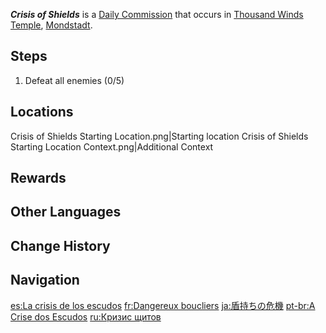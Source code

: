 {{Quest Infobox
|id            = 10107
|type          = Commission
|image         = Commission Crisis of Shields.png
|startLocation = [[Thousand Winds Temple]], [[Mondstadt]]
|region        = Mondstadt
|area          = Starfell Valley
|subarea       = Thousand Winds Temple
|otherRewards  = 
*AR-Dependent Rewards
|characters    = Traveler
}}
'''''Crisis of Shields''''' is a [[Daily Commission]] that occurs in [[Thousand Winds Temple]], [[Mondstadt]].

==Steps==
{{Quest Description|A group of hilichurls with shields are wandering in the wilderness. Defeat them and put an end to this threat. Pyro attacks should be able to easily burn up their shields.}}
#Defeat all enemies (0/5) {{Enemy List|Wooden Shield Hilichurl Guard*4;Wooden Shieldwall Mitachurl}}

==Locations==
<gallery>
Crisis of Shields Starting Location.png|Starting location
Crisis of Shields Starting Location Context.png|Additional Context
</gallery>

==Rewards==
{{Commission Rewards|full}}

==Other Languages==
{{Other Languages
|en      = Crisis of Shields
|zhs     = 持盾的危机
|zhs_rm  = Chí Dùn de Wēijī
|zht     = 持盾的危機
|zht_rm  = Chí Dùn de Wéijī
|zh_tl   = Crisis that Wields Shields
|ja      = 盾持ちの危機
|ja_rm   = Tate-mochi no Kiki
|ja_tl   = Shield-Bearing Crisis
|ko      = 방패막이의 위기
|ko_rm   = Bangpaemak'i-ui Wigi
|ko_tl   = Protector's Crisis
|es      = La crisis de los escudos
|es_tl   = The Crisis of the Shields
|fr      = Dangereux boucliers
|fr_tl   = Dangerous Shields
|ru      = Кризис щитов
|ru_tl   = Crisis of Shields
|th      = วิกฤติหลังกำบัง
|th_rm   = 
|th_tl   = Crisis Behind Shields
|vi      = Mối Đe Dọa Từ Lá Chắn
|vi_tl   = 
|de      = Schildalarm!
|de_tl   = Shield Alarm!
|id      = Krisis Perisai
|id_tl   = Crisis of Shields
|pt      = A Crise dos Escudos
|pt_tl   = The Crisis of Shields
|tr      = Kalkan Krizi
|tr_tl   = Shield Crysis
|it      = Crisi di scudi
|it_tl   = 
}}

==Change History==
{{Change History|1.0}}

==Navigation==
{{Commission Navbox|Basic}}

[[es:La crisis de los escudos]]
[[fr:Dangereux boucliers]]
[[ja:盾持ちの危機]]
[[pt-br:A Crise dos Escudos]]
[[ru:Кризис щитов]]